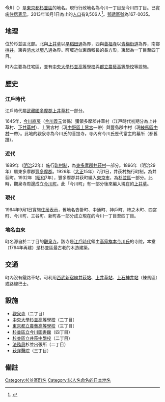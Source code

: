 {{pathnav|日本|東京都|杉並區|frame=1}}
{{Infobox Settlement
|official_name = 今川
|native_name =
|settlement_type = [[町|町]]
|image_skyline = Kansenji temple imagawa suginami tokyo.JPG
|imagesize = 240px
|image_caption = 觀泉寺
|image_flag =
|image_seal =
| image_map =
| map_caption =
|subdivision_type = [[國家|國家]]
|subdivision_name = [[File:Flag_of_Japan.svg|border]] [[日本|日本]]
|subdivision_type1 = [[都道府縣|都道府縣]]
|subdivision_name1 = [[File:Flag_of_Tokyo_Prefecture.svg|25px]] [[東京都|東京都]]
|subdivision_type2 = [[東京都區部|特別區]]
|subdivision_name2 = [[File:Flag_of_Suginami,_Tokyo.svg|25px]] [[杉並區|杉並區]]
|subdivision_type3 =
|subdivision_name3 =
|established_title =
|established_date =
|government_type =
|leader_title =
|leader_name =
|area_magnitude =
|area_total_km2 =
|area_land_km2 =
|area_urban_km2 =
|area_metro_km2 =
|area_metro_sq_mi =
|population_as_of= 2013年（平成25年）10月1日
|population_footnotes =
|population_total = 9506
|population_urban =
|population_metro =
|population_density_sq_mi =
|population_density_km2 =
| timezone = [[日本標準時間|JST]]
| utc_offset = +9
|timezone_DST =
|utc_offset_DST =
|latd=|latm=|lats=|latNS=
|longd=|longm=|longs=|longEW=
|elevation_footnotes=
|elevation_m =
|elevation_ft =
|postal_code_type = [[郵遞區號|郵遞區號]]
|postal_code = 167-0035
|area_code =
|website =
|footnotes =
}}
'''今川'''（{{jpn|j=今川|hg=いまがわ|rm=Imagawa|f=y}}）是[[東京都|東京都]][[杉並區|杉並區]]的地名。現行行政地名為今川一丁目至今川四丁目。已實施[[住居表示|住居表示]]。2013年10月1日為止的[[人口|人口]]有9,506人<ref>{{Cite web |url=http://www2.city.suginami.tokyo.jp/library/file/h2510_age.xls |title=杉並区 区政資料 - 統計 - 人口 - 各歳別人口25年 |accessdate=2013-10-21 |archive-date=2013-10-22 |archive-url=https://web.archive.org/web/20131022132215/http://www2.city.suginami.tokyo.jp/library/file/h2510_age.xls |dead-url=yes }}</ref>。[[郵遞區號|郵遞區號]]為167-0035。

== 地理 ==
位於杉並區北部。北與[[上井草|上井草]]以[[早稻田通|早稻田通]]為界，西與[[善福寺_(杉並區)|善福寺]]以[[青梅街道|青梅街道]]為界，南鄰[[桃井|桃井]]，東與[[清水_(杉並區)|清水]]以[[東京都道311號環狀八號線|環八通]]為界。町域近似東西較長的長方形，東起為一丁目至四丁目。

町內主要為住宅區，並有[[中央大學杉並高等學校|中央大學杉並高等學校]]與[[東京都立農藝高等學校|都立農藝高等學校]]等設施。

== 歷史 ==
=== 江戶時代 ===
{{seealso|上井草}}
江戶時代屬[[武藏國|武藏國]][[多摩郡|多摩郡]][[上井草|上井草村]]一部分。

1645年，[[今川直房|今川直房]]（[[今川義元|今川義元]]曾孫）獲領多摩郡井草村（江戸時代初期分為上井草村、[[下井草|下井草村]]）、上鷺宮村（現[[中野區|中野區]][[上鷺宮|上鷺宮]]一帶）與豐島郡中村（現[[練馬區|練馬區]][[中村_(練馬區)|中村]]一帶）。此地的觀泉寺為今川氏的菩提寺，寺內有今川氏歷代當主的墓所（都舊蹟）。

=== 近代 ===
1889年（[[明治|明治]]22年）施行[[町村制|町村制]]，為[[東多摩郡|東多摩郡]][[井荻町|井荻村]]一部分。1896年（明治29年）屬東多摩郡[[豐多摩郡|豐多摩郡]]。1926年（[[大正|大正]]15年）7月1日，井荻村施行町制，為井荻町。1932年（[[昭和|昭和]]7年），豐多摩郡井荻町編入[[東京市|東京市]]，為[[杉並區|杉並區]]一部分。此時，觀泉寺周邊成立[[今川町_(杉並區)|今川町]]。此「今川町」有一部分後來編入現在的[[上井草|上井草]]。

=== 現代 ===
1964年9月1日實施[[住居表示|住居表示]]，舊地名沓掛町、中通町、神戶町、柿之木町、四宮町、今川町、三谷町、新町各一部分成立現在的今川一丁目至四丁目。

=== 地名由來 ===
町名源自於二丁目的[[觀泉寺|觀泉寺]]。該寺是[[江戶時代|江戶時代]]領主[[高家_(江戶時代)|高家]][[旗本|旗本]][[今川氏|今川氏]]的寺院，本堂（1764年再建）是杉並區最古老的木造建築。

== 交通 ==
町內沒有鐵路車站。可利用[[西武新宿線|西武新宿線]][[井荻站|井荻站]]、[[上井草站|上井草站]]、[[上石神井站|上石神井站]]（練馬區）或路線巴士。

== 設施 ==
* [[觀泉寺|觀泉寺]]（二丁目）
* [[中央大學杉並高等學校|中央大學杉並高等學校]]（二丁目）
* [[東京都立農藝高等學校|東京都立農藝高等學校]]（三丁目）
* [[杉並區立圖書館|杉並區立今川圖書館]]（四丁目）
* [[杉並區立井荻中學校|杉並區立井荻中學校]]（二丁目）
* [[法務局|法務局]]杉並出張所（二丁目）
* [[荻窪醫院|荻窪醫院]]（三丁目）

== 備註 ==
{{reflist}}

{{Geographic Location
| Centre = 今川
| North = [[上井草|上井草]]
| Northeast = [[下井草|下井草]]
| East = [[清水_(杉並區)|清水]]
| Southeast =
| South = [[桃井|桃井]]
| Southwest =
| West = [[善福寺_(杉並區)|善福寺]]
| Northwest =
| image =
}}

{{杉並區的町名}}

{{DEFAULTSORT:Imagawa}}
[[Category:杉並區町名|Category:杉並區町名]]
[[Category:以人名命名的日本地名|Category:以人名命名的日本地名]]